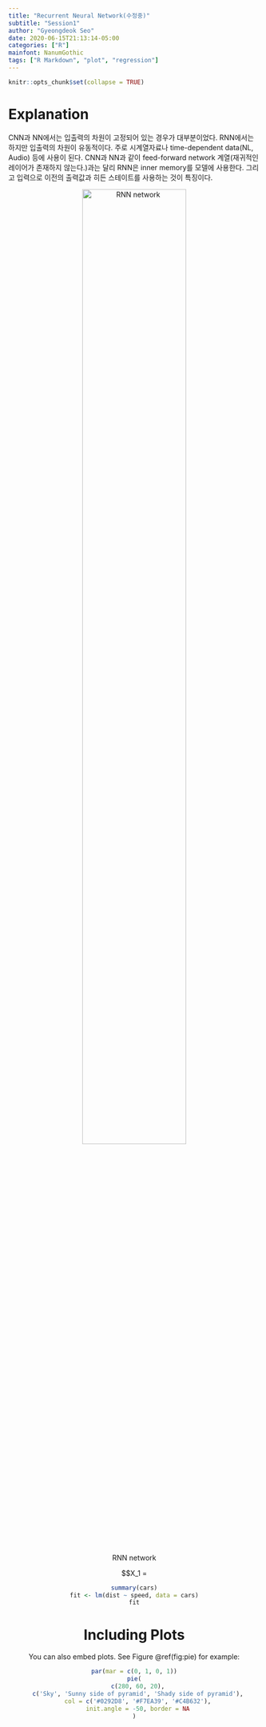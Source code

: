 ```yaml
---
title: "Recurrent Neural Network(수정중)"
subtitle: "Session1"
author: "Gyeongdeok Seo"
date: 2020-06-15T21:13:14-05:00
categories: ["R"]
mainfont: NanumGothic
tags: ["R Markdown", "plot", "regression"]
---
```


```r
knitr::opts_chunk$set(collapse = TRUE)
```

# Explanation
 CNN과 NN에서는 입출력의 차원이 고정되어 있는 경우가 대부분이었다. RNN에서는 하지만 입출력의 차원이 유동적이다. 주로 시계열자료나 time-dependent data(NL, Audio) 등에 사용이 된다.
 CNN과 NN과 같이 feed-forward network 계열(재귀적인 레이어가 존재하지 않는다.)과는 달리 RNN은 inner memory를 모델에 사용한다. 그리고 입력으로 이전의 출력값과 히든 스테이트를 사용하는 것이 특징이다.
<br>
<center>
![RNN network](/post/2015-07-23-r-rmarkdown_files/rnn1.png){#id .class width="70%"}
<center>

$$X_1 = 

```r
summary(cars)
fit <- lm(dist ~ speed, data = cars)
fit
```

# Including Plots

You can also embed plots. See Figure \@ref(fig:pie) for example:

```r
par(mar = c(0, 1, 0, 1))
pie(
  c(280, 60, 20),
  c('Sky', 'Sunny side of pyramid', 'Shady side of pyramid'),
  col = c('#0292D8', '#F7EA39', '#C4B632'),
  init.angle = -50, border = NA
)
```
